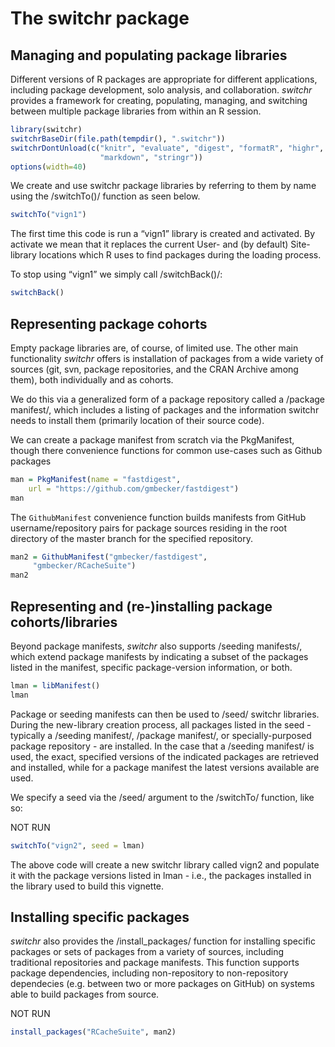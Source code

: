 % \VignettePackage{switchr}
% \VignetteIndexEntry{switchr basics}
% \VignetteEngine{knitr::rmarkdown}

# The switchr package

## Managing and populating package libraries


Different versions of R packages are appropriate for different applications,
including package development, solo analysis, and
collaboration. *switchr* provides a framework for creating, populating,
managing, and switching between multiple package libraries from within
an R session.

```r
library(switchr)
switchrBaseDir(file.path(tempdir(), ".switchr"))
switchrDontUnload(c("knitr", "evaluate", "digest", "formatR", "highr", 
                    "markdown", "stringr"))
options(width=40)

```


We create and use switchr package libraries by referring to them by
name using the /switchTo()/ function as seen below.

```r
switchTo("vign1")
```

The first time this code is run a "vign1" library is created and activated. By
activate we mean that it replaces the current User- and (by default) Site- 
library locations which R uses to find packages during the loading process.

To stop using "vign1" we simply call /switchBack()/:

```r
switchBack()
```


## Representing package cohorts

Empty package libraries are, of course, of limited use. The other main 
functionality *switchr* offers is installation of packages from a wide
variety of sources (git, svn, package repositories, and the CRAN Archive
among them), both individually and as cohorts.

We do this via a generalized form of a package repository called a 
/package manifest/, which includes a listing of packages and the information
switchr needs to install them (primarily location of their source code).

We can create a package manifest from scratch via the PkgManifest, though there
convenience functions for common use-cases such as Github packages

```r
man = PkgManifest(name = "fastdigest", 
    url = "https://github.com/gmbecker/fastdigest")
man
``` 

The `GithubManifest` convenience function builds manifests from GitHub username/repository
pairs for package sources residing in the root directory of the master branch for the 
specified repository.
```r
man2 = GithubManifest("gmbecker/fastdigest", 
     "gmbecker/RCacheSuite")
man2
```



## Representing and (re-)installing package cohorts/libraries

Beyond package manifests, *switchr* also supports /seeding manifests/, which
extend package manifests by indicating a subset of the packages listed in 
the manifest, specific package-version information, or both.

```r
lman = libManifest()
lman
```

Package or seeding manifests can then be used to /seed/ switchr libraries. 
During the new-library creation process, all packages listed in the seed
- typically a /seeding manifest/, /package manifest/, or specially-purposed
package repository - are installed. In the case that a /seeding manifest/ is
used, the exact, specified versions of the indicated packages are
retrieved and installed, while for a package manifest the latest versions
available are used.

We specify a seed via the /seed/ argument to the /switchTo/ function, like so:

NOT RUN
```r
switchTo("vign2", seed = lman)
```

The above code will create a new switchr library called vign2 and populate it with
the package versions listed in lman - i.e., the packages installed in the library
used to build this vignette.


## Installing specific packages


*switchr* also provides the /install_packages/ function for installing specific packages
or sets of packages from a variety of sources, including traditional repositories
and package manifests. This function supports package dependencies, including 
non-repository to non-repository dependecies (e.g. between two or more packages
on GitHub) on systems able to build packages from source.



NOT RUN
```r
install_packages("RCacheSuite", man2)
```